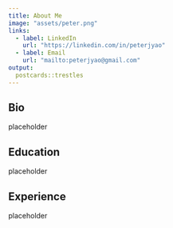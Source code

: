 ```yaml
---
title: About Me
image: "assets/peter.png"
links:
  - label: LinkedIn
    url: "https://linkedin.com/in/peterjyao"
  - label: Email
    url: "mailto:peterjyao@gmail.com"
output:
  postcards::trestles
---
```

 
## Bio

placeholder

## Education

placeholder

## Experience

placeholder

